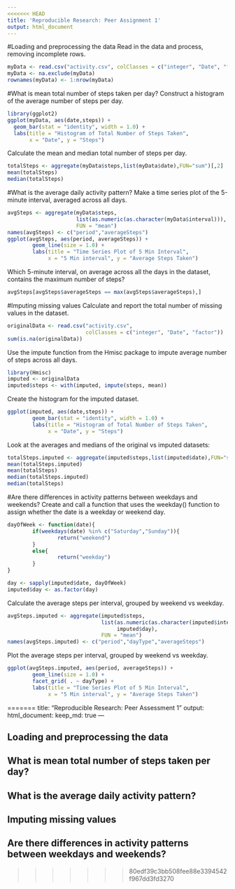 ```yaml
---
<<<<<<< HEAD
title: 'Reproducible Research: Peer Assignment 1'
output: html_document
---
```


#Loading and preprocessing the data
Read in the data and process, removing incomplete rows.

```r
myData <- read.csv("activity.csv", colClasses = c("integer", "Date", "factor"))
myData <- na.exclude(myData)
rownames(myData) <- 1:nrow(myData)
```

#What is mean total number of steps taken per day?
Construct a histogram of the average number of steps per day.
```r
library(ggplot2)
ggplot(myData, aes(date,steps)) +
  geom_bar(stat = "identity", width = 1.0) +
  labs(title = "Histogram of Total Number of Steps Taken",
       x = "Date", y = "Steps")
```

Calculate the mean and median total number of steps per day.
```r
totalSteps <- aggregate(myData$steps,list(myData$date),FUN="sum")[,2]
mean(totalSteps)
median(totalSteps)
```

#What is the average daily activity pattern?
Make a time series plot of the 5-minute interval, averaged across all days.

```r
avgSteps <- aggregate(myData$steps,
                      list(as.numeric(as.character(myData$interval))),
                      FUN = "mean")
names(avgSteps) <- c("period","averageSteps")
ggplot(avgSteps, aes(period, averageSteps)) +
        geom_line(size = 1.0) +
        labs(title = "Time Series Plot of 5 Min Interval",
             x = "5 Min interval", y = "Average Steps Taken")
```

Which 5-minute interval, on average across all the days in the dataset, contains
the maximum number of steps?
```r
avgSteps[avgSteps$averageSteps == max(avgSteps$averageSteps),]
```

#Imputing missing values
Calculate and report the total number of missing values in the dataset.
```r
originalData <- read.csv("activity.csv",
                         colClasses = c("integer", "Date", "factor"))
sum(is.na(originalData))
```

Use the impute function from the Hmisc package to impute average number of steps
across all days.
```r
library(Hmisc)
imputed <- originalData
imputed$steps <- with(imputed, impute(steps, mean))
```

Create the histogram for the imputed dataset.
```r
ggplot(imputed, aes(date,steps)) +
        geom_bar(stat = "identity", width = 1.0) +
        labs(title = "Histogram of Total Number of Steps Taken",
             x = "Date", y = "Steps")
```

Look at the averages and medians of the original vs imputed datasets:
```r
totalSteps.imputed <- aggregate(imputed$steps,list(imputed$date),FUN="sum")[,2]
mean(totalSteps.imputed)
mean(totalSteps)
median(totalSteps.imputed)
median(totalSteps)
```

#Are there differences in activity patterns between weekdays and weekends?
Create and call a function that uses the weekday() function to assign whether
the date is a weekday or weekend day.
```r
dayOfWeek <- function(date){
        if(weekdays(date) %in% c("Saturday","Sunday")){
                return("weekend")
        }
        else{
                return("weekday")
        }
}

day <- sapply(imputed$date, dayOfWeek)
imputed$day <- as.factor(day)
```

Calculate the average steps per interval, grouped by weekend vs weekday.
```r
avgSteps.imputed <- aggregate(imputed$steps,
                              list(as.numeric(as.character(imputed$interval)),
                                   imputed$day),
                              FUN = "mean")
names(avgSteps.imputed) <- c("period","dayType","averageSteps")
```

Plot the average steps per interval, grouped by weekend vs weekday.
```r
ggplot(avgSteps.imputed, aes(period, averageSteps)) +
        geom_line(size = 1.0) +
        facet_grid( . ~ dayType) +
        labs(title = "Time Series Plot of 5 Min Interval",
             x = "5 Min interval", y = "Average Steps Taken")
```
=======
title: "Reproducible Research: Peer Assessment 1"
output: 
  html_document:
    keep_md: true
---


## Loading and preprocessing the data



## What is mean total number of steps taken per day?



## What is the average daily activity pattern?



## Imputing missing values



## Are there differences in activity patterns between weekdays and weekends?
>>>>>>> 80edf39c3bb508fee88e3394542f967dd3fd3270
